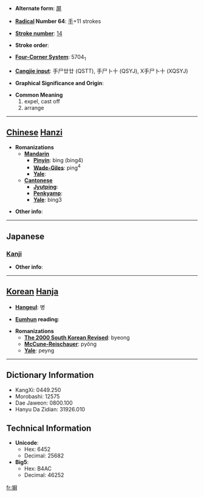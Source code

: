 * '''Alternate form''': [[屏]]

* '''[[Wiktionary:Chinese radical index| Radical]] Number 64''': [[Wiktionary:Chinese radical index 手|手]]+11 strokes

* '''[[Wiktionary:Chinese total strokes index|Stroke number]]''': [[Wiktionary:Chinese total strokes index 14|14]]

* '''Stroke order''': 

* '''[[Wiktionary:Chinese four corner index|Four-Corner System]]''': 5704<sub>1</sub>

* '''[[Wiktionary:Chinese Cangjie index|Cangjie input]]''': 手尸廿廿 (QSTT), 手尸卜十 (QSYJ), X手尸卜十 (XQSYJ)

* '''Graphical Significance and Origin''': 

* '''Common Meaning'''
*#expel, cast off
*# arrange


----

== [[Chinese]] [[Hanzi]] ==

* '''Romanizations'''
** '''[[Mandarin]]'''
*** '''[[Pinyin]]''': bìng (bing4)
*** '''[[Wade-Giles]]''': ping<sup>4</sup>
*** '''[[Yale]]''': 
** '''[[Cantonese]]'''
*** '''[[Jyutping]]''':
*** '''[[Penkyamp]]''': 
*** '''[[Yale]]''': bing3

* '''Other info''': 

----

==Japanese==
===[[Kanji]]===
{{kanji|on readings=[[へい]] (hei), [[ひょう]] (hyō)|kun readings=[[はらう]] (harau)}}

* '''Other info''':  

----

== [[Korean]] [[Hanja]] ==

* '''[[Hangeul]]''': 병

* '''[[Eumhun]] reading''': 

* '''Romanizations'''
** '''[[The 2000 South Korean Revised Romanization|The 2000 South Korean Revised]]''': byeong
** '''[[McCune-Reischauer]]''': pyŏng
** '''[[Yale]]''': peyng

----

== Dictionary Information ==

* KangXi: 0449.250
* Morobashi: 12575
* Dae Jaweon: 0800.100
* Hanyu Da Zidian: 31926.010

== Technical Information ==

* '''Unicode''':
** Hex: 6452
** Decimal: 25682
* '''Big5''':
** Hex: B4AC
** Decimal: 46252

[[fr:摒]]